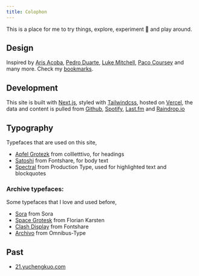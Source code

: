 ```yaml
---
title: Colophon
---
```


This is a place for me to try things, explore, experiment 🔭 and play around.

## Design

Inspired by [Aris Acoba](https://arisacoba.com/), [Pedro Duarte](https://ped.ro/), [Luke Mitchell](https://www.interroban.gg/), [Paco Coursey](https://paco.me/) and many more. Check my [bookmarks](/bookmarks).

## Development

This site is built with [Next.js](https://nextjs.org), styled with [Tailwindcss](https://tailwindcss.com), hosted on [Vercel](https://vercel.com), the data and content is pulled from [Github](https://github.com/yuchengkuo/yckuo), [Spotify](https://spotify.com/user/cheng-90), [Last.fm](https://last.fm) and [Raindrop.io](https://raindrop.io)

## Typography

Typefaces that are used on this site,

- [Apfel Grotezk](http://collletttivo.it/) from collletttivo, for headings
- [Satoshi](https://www.fontshare.com/fonts/satoshi) from Fontshare, for body text
- [Spectral](https://spectral.productiontype.com/) from Production Type, used for highlighted text and blockquotes

### Archive typefaces:

Some typefaces that I love and used before,

- [Sora](https://sora.org/) from Sora
- [Space Grotesk](https://fonts.floriankarsten.com/space-grotesk) from Florian Karsten
- [Clash Display](https://www.fontshare.com/fonts/clash-display) from Fontshare
- [Archivo](https://www.omnibus-type.com/fonts/archivo/) from Omnibus-Type

## Past

- [21.yuchengkuo.com](https://21.yuchengkuo.com)
